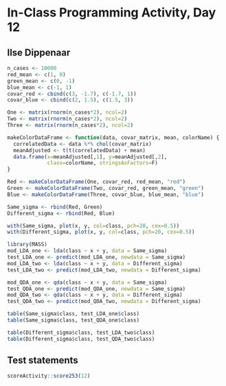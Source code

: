# In-Class Programming Activity, Day 12

## Ilse Dippenaar


```r
n_cases <- 10000
red_mean <- c(1, 0)
green_mean <- c(0, -1)
blue_mean <- c(-1, 1)
covar_red <- cbind(c(3, -1.7), c(-1.7, 1))
covar_blue <- cbind(c(2, 1.5), c(1.5, 3))

One <- matrix(rnorm(n_cases*2), ncol=2)
Two <- matrix(rnorm(n_cases*2), ncol=2)
Three <- matrix(rnorm(n_cases*2), ncol=2)

makeColorDataFrame <- function(data, covar_matrix, mean, colorName) {
  correlatedData <- data %*% chol(covar_matrix)
  meanAdjusted <- t(t(correlatedData) + mean)
  data.frame(x=meanAdjusted[,1], y=meanAdjusted[,2], 
             class=colorName, stringsAsFactors=F)
}

Red <- makeColorDataFrame(One, covar_red, red_mean, "red")
Green <- makeColorDataFrame(Two, covar_red, green_mean, "green")
Blue <- makeColorDataFrame(Three, covar_blue, blue_mean, "blue")

Same_sigma <- rbind(Red, Green)
Different_sigma <- rbind(Red, Blue)
```

```r
with(Same_sigma, plot(x, y, col=class, pch=20, cex=0.5))
with(Different_sigma, plot(x, y, col=class, pch=20, cex=0.5))
```

```r
library(MASS)
mod_LDA_one <- lda(class ~ x + y, data = Same_sigma)
test_LDA_one <- predict(mod_LDA_one, newdata = Same_sigma)
mod_LDA_two <- lda(class ~ x + y, data = Different_sigma)
test_LDA_two <- predict(mod_LDA_two, newdata = Different_sigma)
```

```r
mod_QDA_one <- qda(class ~ x + y, data = Same_sigma)
test_QDA_one <- predict(mod_QDA_one, newdata = Same_sigma)
mod_QDA_two <- qda(class ~ x + y, data = Different_sigma)
test_QDA_two <- predict(mod_QDA_two, newdata = Different_sigma)
```


```r
table(Same_sigma$class, test_LDA_one$class)
table(Same_sigma$class, test_QDA_one$class)

table(Different_sigma$class, test_LDA_two$class)
table(Different_sigma$class, test_QDA_two$class)
```


## Test statements

```r
scoreActivity::score253(12)
```